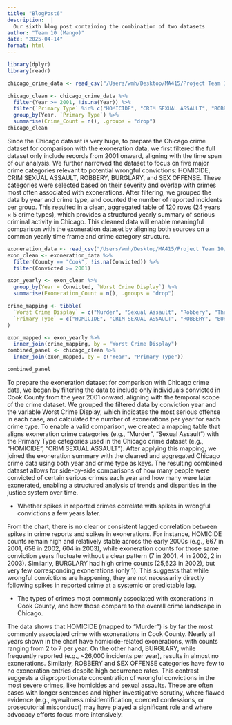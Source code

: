 ```yaml
---
title: "BlogPost6"
description:  |
  Our sixth blog post containing the combination of two datasets
author: "Team 10 (Mango)"
date: "2025-04-14"
format: html
---
```

```r
library(dplyr)
library(readr)

chicago_crime_data <- read_csv("/Users/wmh/Desktop/MA415/Project Team 10/dataset-ignore/Crimes_-_2001_to_Present.csv")

chicago_clean <- chicago_crime_data %>%
  filter(Year >= 2001, !is.na(Year)) %>%
  filter(`Primary Type` %in% c("HOMICIDE", "CRIM SEXUAL ASSAULT", "ROBBERY", "BURGLARY", "SEX OFFENSE")) %>%
  group_by(Year, `Primary Type`) %>%
  summarise(Crime_Count = n(), .groups = "drop")
chicago_clean
```
Since the Chicago dataset is very huge, to prepare the Chicago crime dataset for comparison with the exoneration data, we first filtered the full dataset only include records from 2001 onward, aligning with the time span of our analysis. We further narrowed the dataset to focus on five major crime categories relevant to potential wrongful convictions: HOMICIDE, CRIM SEXUAL ASSAULT, ROBBERY, BURGLARY, and SEX OFFENSE. These categories were selected based on their severity and overlap with crimes most often associated with exonerations. After filtering, we grouped the data by year and crime type, and counted the number of reported incidents per group. This resulted in a clean, aggregated table of 120 rows (24 years × 5 crime types), which provides a structured yearly summary of serious criminal activity in Chicago. This cleaned data will enable meaningful comparison with the exoneration dataset by aligning both sources on a common yearly time frame and crime category structure.

```r
exoneration_data <- read_csv("/Users/wmh/Desktop/MA415/Project Team 10/dataset/publicspreadsheet.csv")
exon_clean <- exoneration_data %>%
  filter(County == "Cook", !is.na(Convicted)) %>%
  filter(Convicted >= 2001)

exon_yearly <- exon_clean %>%
  group_by(Year = Convicted, `Worst Crime Display`) %>%
  summarise(Exoneration_Count = n(), .groups = "drop")

crime_mapping <- tibble(
  `Worst Crime Display` = c("Murder", "Sexual Assault", "Robbery", "Theft", "Sex Offense"),
  `Primary Type` = c("HOMICIDE", "CRIM SEXUAL ASSAULT", "ROBBERY", "BURGLARY", "SEX OFFENSE")
)

exon_mapped <- exon_yearly %>%
  inner_join(crime_mapping, by = "Worst Crime Display")
combined_panel <- chicago_clean %>%
  inner_join(exon_mapped, by = c("Year", "Primary Type"))

combined_panel
```
To prepare the exoneration dataset for comparison with Chicago crime data, we began by filtering the data to include only individuals convicted in Cook County from the year 2001 onward, aligning with the temporal scope of the crime dataset. We grouped the filtered data by conviction year and the variable Worst Crime Display, which indicates the most serious offense in each case, and calculated the number of exonerations per year for each crime type. To enable a valid comparison, we created a mapping table that aligns exoneration crime categories (e.g., "Murder", "Sexual Assault") with the Primary Type categories used in the Chicago crime dataset (e.g., "HOMICIDE", "CRIM SEXUAL ASSAULT"). After applying this mapping, we joined the exoneration summary with the cleaned and aggregated Chicago crime data using both year and crime type as keys. The resulting combined dataset allows for side-by-side comparisons of how many people were convicted of certain serious crimes each year and how many were later exonerated, enabling a structured analysis of trends and disparities in the justice system over time.


- Whether spikes in reported crimes correlate with spikes in wrongful convictions a few years later.

From the chart, there is no clear or consistent lagged correlation between spikes in crime reports and spikes in exonerations. For instance, HOMICIDE counts remain high and relatively stable across the early 2000s (e.g., 667 in 2001, 658 in 2002, 604 in 2003), while exoneration counts for those same conviction years fluctuate without a clear pattern (7 in 2001, 4 in 2002, 2 in 2003). Similarly, BURGLARY had high crime counts (25,623 in 2002), but very few corresponding exonerations (only 1). This suggests that while wrongful convictions are happening, they are not necessarily directly following spikes in reported crime at a systemic or predictable lag.


- The types of crimes most commonly associated with exonerations in Cook County, and how those compare to the overall crime landscape in Chicago.

The data shows that HOMICIDE (mapped to "Murder") is by far the most commonly associated crime with exonerations in Cook County. Nearly all years shown in the chart have homicide-related exonerations, with counts ranging from 2 to 7 per year. On the other hand, BURGLARY, while frequently reported (e.g., ~26,000 incidents per year), results in almost no exonerations. Similarly, ROBBERY and SEX OFFENSE categories have few to no exoneration entries despite high occurrence rates. This contrast suggests a disproportionate concentration of wrongful convictions in the most severe crimes, like homicides and sexual assaults. These are often cases with longer sentences and higher investigative scrutiny, where flawed evidence (e.g., eyewitness misidentification, coerced confessions, or prosecutorial misconduct) may have played a significant role and where advocacy efforts focus more intensively.
